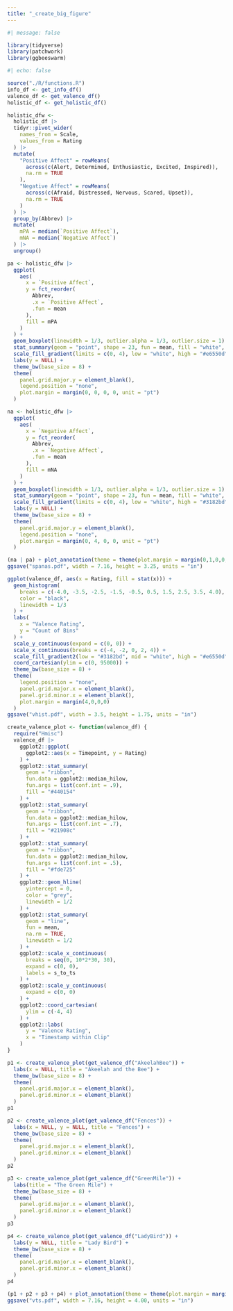 ```yaml
---
title: "_create_big_figure"
---
```


```r
#| message: false

library(tidyverse)
library(patchwork)
library(ggbeeswarm)
```

```r
#| echo: false

source("./R/functions.R")
info_df <- get_info_df()
valence_df <- get_valence_df()
holistic_df <- get_holistic_df()
```

```r
holistic_dfw <-  
  holistic_df |> 
  tidyr::pivot_wider(
    names_from = Scale,
    values_from = Rating
  ) |> 
  mutate(
    "Positive Affect" = rowMeans(
      across(c(Alert, Determined, Enthusiastic, Excited, Inspired)), 
      na.rm = TRUE
    ),
    "Negative Affect" = rowMeans(
      across(c(Afraid, Distressed, Nervous, Scared, Upset)), 
      na.rm = TRUE
    )
  ) |> 
  group_by(Abbrev) |> 
  mutate(
    mPA = median(`Positive Affect`),
    mNA = median(`Negative Affect`)
  ) |> 
  ungroup()

pa <- holistic_dfw |> 
  ggplot(
    aes(
      x = `Positive Affect`, 
      y = fct_reorder(
        Abbrev, 
        .x = `Positive Affect`, 
        .fun = mean
      ), 
      fill = mPA
    )
  ) +
  geom_boxplot(linewidth = 1/3, outlier.alpha = 1/3, outlier.size = 1) +
  stat_summary(geom = "point", shape = 23, fun = mean, fill = "white", size = 1) +
  scale_fill_gradient(limits = c(0, 4), low = "white", high = "#e6550d") +
  labs(y = NULL) +
  theme_bw(base_size = 8) +
  theme(
    panel.grid.major.y = element_blank(),
    legend.position = "none",
    plot.margin = margin(0, 0, 0, 0, unit = "pt")
  )

na <- holistic_dfw |> 
  ggplot(
    aes(
      x = `Negative Affect`, 
      y = fct_reorder(
        Abbrev, 
        .x = `Negative Affect`, 
        .fun = mean
      ), 
      fill = mNA
    )
  ) +
  geom_boxplot(linewidth = 1/3, outlier.alpha = 1/3, outlier.size = 1) +
  stat_summary(geom = "point", shape = 23, fun = mean, fill = "white", size = 1) +
  scale_fill_gradient(limits = c(0, 4), low = "white", high = "#3182bd") +
  labs(y = NULL) +
  theme_bw(base_size = 8) +
  theme(
    panel.grid.major.y = element_blank(),
    legend.position = "none",
    plot.margin = margin(0, 4, 0, 0, unit = "pt")
  )
```

```r
(na | pa) + plot_annotation(theme = theme(plot.margin = margin(0,1,0,0, unit = "pt")))
ggsave("spanas.pdf", width = 7.16, height = 3.25, units = "in")
```

```r
ggplot(valence_df, aes(x = Rating, fill = stat(x))) + 
  geom_histogram(
    breaks = c(-4.0, -3.5, -2.5, -1.5, -0.5, 0.5, 1.5, 2.5, 3.5, 4.0), 
    color = "black",
    linewidth = 1/3
  ) +
  labs(
    x = "Valence Rating",
    y = "Count of Bins"
  ) +
  scale_y_continuous(expand = c(0, 0)) +
  scale_x_continuous(breaks = c(-4, -2, 0, 2, 4)) +
  scale_fill_gradient2(low = "#3182bd", mid = "white", high = "#e6550d") +
  coord_cartesian(ylim = c(0, 95000)) +
  theme_bw(base_size = 8) +
  theme(
    legend.position = "none",
    panel.grid.major.x = element_blank(),
    panel.grid.minor.x = element_blank(),
    plot.margin = margin(4,0,0,0)
  )
ggsave("vhist.pdf", width = 3.5, height = 1.75, units = "in")
```

```r
create_valence_plot <- function(valence_df) {
  require("Hmisc")
  valence_df |> 
    ggplot2::ggplot(
      ggplot2::aes(x = Timepoint, y = Rating)
    ) +
    ggplot2::stat_summary(
      geom = "ribbon",
      fun.data = ggplot2::median_hilow,
      fun.args = list(conf.int = .9),
      fill = "#440154"
    ) +
    ggplot2::stat_summary(
      geom = "ribbon",
      fun.data = ggplot2::median_hilow,
      fun.args = list(conf.int = .7),
      fill = "#21908c"
    ) +
    ggplot2::stat_summary(
      geom = "ribbon",
      fun.data = ggplot2::median_hilow,
      fun.args = list(conf.int = .5),
      fill = "#fde725"
    ) +
    ggplot2::geom_hline(
      yintercept = 0, 
      color = "grey", 
      linewidth = 1/2
    ) +
    ggplot2::stat_summary(
      geom = "line", 
      fun = mean, 
      na.rm = TRUE, 
      linewidth = 1/2
    ) +
    ggplot2::scale_x_continuous(
      breaks = seq(0, 10*2*30, 30), 
      expand = c(0, 0),
      labels = s_to_ts
    ) +
    ggplot2::scale_y_continuous(
      expand = c(0, 0)
    ) +
    ggplot2::coord_cartesian(
      ylim = c(-4, 4)
    ) +
    ggplot2::labs(
      y = "Valence Rating", 
      x = "Timestamp within Clip"
    )
}
```


```r
p1 <- create_valence_plot(get_valence_df("AkeelahBee")) +
  labs(x = NULL, title = "Akeelah and the Bee") +
  theme_bw(base_size = 8) +
  theme(
    panel.grid.major.x = element_blank(),
    panel.grid.minor.x = element_blank()
  )
p1
```

```r
p2 <- create_valence_plot(get_valence_df("Fences")) +
  labs(x = NULL, y = NULL, title = "Fences") +
  theme_bw(base_size = 8) +
  theme(
    panel.grid.major.x = element_blank(),
    panel.grid.minor.x = element_blank()
  )
p2
```

```r
p3 <- create_valence_plot(get_valence_df("GreenMile")) +
  labs(title = "The Green Mile") +
  theme_bw(base_size = 8) +
  theme(
    panel.grid.major.x = element_blank(),
    panel.grid.minor.x = element_blank()
  )
p3
```

```r
p4 <- create_valence_plot(get_valence_df("LadyBird")) +
  labs(y = NULL, title = "Lady Bird") +
  theme_bw(base_size = 8) +
  theme(
    panel.grid.major.x = element_blank(),
    panel.grid.minor.x = element_blank()
  )
p4
```

```r
(p1 + p2 + p3 + p4) + plot_annotation(theme = theme(plot.margin = margin(0,0,0,0)))
ggsave("vts.pdf", width = 7.16, height = 4.00, units = "in")
```

